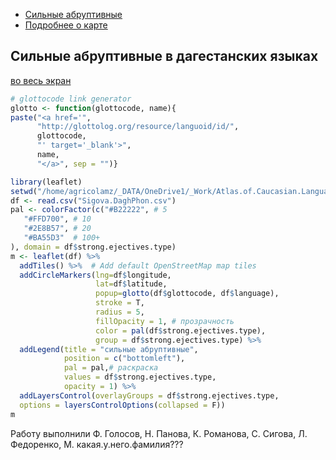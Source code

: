 <head>
  <meta charset="utf-8">
  <title>Report</title>
  <link rel="stylesheet" href="jquery-ui/jquery-ui.min.css">
  <script src="jquery-ui/external/jquery/jquery.js"></script>
  <script src="jquery-ui/jquery-ui.js"></script>
  <script>
  $(function() {
    $( "#tabs" ).tabs();
  });
  </script>
</head>

<div id="tabs">
<ul>
<li><a href="#atlasru">Сильные абруптивные</a></li>
<li><a href="#aboutru">Подробнее о карте</a></li>
</ul>

<div id="atlasru">
## Сильные абруптивные в дагестанских языках
<a href="http://web-corpora.net/~agricolamz/maps/AtCauc/Dagestanian.atlas/strong.ejectives/dagestan.strong.ejectives.big.html"> во весь экран </a>

```r
# glottocode link generator
glotto <- function(glottocode, name){
paste("<a href='",
      "http://glottolog.org/resource/languoid/id/",
      glottocode,
      "' target='_blank'>",
      name,
      "</a>", sep = "")}

library(leaflet)
setwd("/home/agricolamz/_DATA/OneDrive1/_Work/Atlas.of.Caucasian.Languages/Dagestanian.atlas/labialization")
df <- read.csv("Sigova.DaghPhon.csv")
pal <- colorFactor(c("#B22222", # 5
   "#FFD700", # 10
   "#2E8B57", # 20
   "#BA55D3"  # 100+
), domain = df$strong.ejectives.type)
m <- leaflet(df) %>%
  addTiles() %>%  # Add default OpenStreetMap map tiles
  addCircleMarkers(lng=df$longitude,
                   lat=df$latitude,
                   popup=glotto(df$glottocode, df$language),
                   stroke = T,
                   radius = 5,
                   fillOpacity = 1, # прозрачность
                   color = pal(df$strong.ejectives.type),
                   group = df$strong.ejectives.type) %>%
  addLegend(title = "сильные абруптивные",
            position = c("bottomleft"),
            pal = pal,# раскраска
            values = df$strong.ejectives.type,
            opacity = 1) %>%
  addLayersControl(overlayGroups = df$strong.ejectives.type,
  options = layersControlOptions(collapsed = F))
m
```
</div>
<div id="aboutru">
 Работу выполнили Ф. Голосов, Н. Панова, К. Романова, С. Сигова, Л. Федоренко, М. какая.у.него.фамилия???
</div>